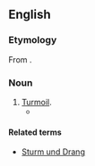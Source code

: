 {{also|Sturm|Drang}}
==English==

===Etymology===
From {{etyl|de}} {{compound|Sturm|Drang|t1=storm|t2=stress|lang=de}}.

===Noun===
{{en-noun|-}}

# [[turmoil|Turmoil]].
#*{{quote-book |year=1945 |author=[[w:Bennet Cerf|Bennet Cerf]] |title=Laughing Stock |url=http://www.google.com/books?id=OlZAAAAAIAAJ&dq=Bennett+Cerf+Laughing+Stock&q=Sturm+Drang&pgis=1#search_anchor |page=219 |passage=After six months of '''sturm and drang''' she had to let him go.}}

====Related terms====
* [[Sturm und Drang]]
